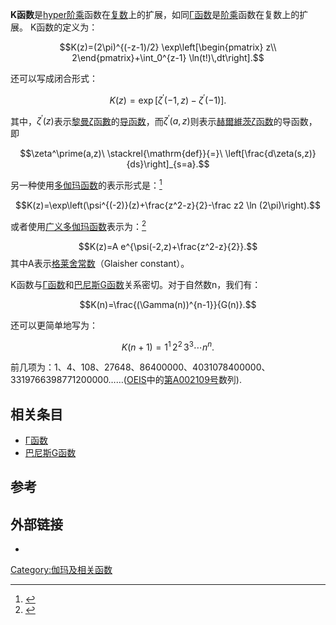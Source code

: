 '''K函数'''是[[階乘#hyper階乘|hyper阶乘]]函数在[[复数_(数学)|复数]]上的扩展，如同[[Γ函数|Γ函数]]是[[阶乘|阶乘]]函数在复数上的扩展。
K函数的定义为：

:<math>K(z)=(2\pi)^{(-z-1)/2} \exp\left[\begin{pmatrix} z\\ 2\end{pmatrix}+\int_0^{z-1} \ln(t!)\,dt\right].</math>

还可以写成闭合形式：

:<math>K(z)=\exp\left[\zeta^\prime(-1,z)-\zeta^\prime(-1)\right].</math>

其中，<math>\zeta^\prime(z)</math>表示[[黎曼ζ函數|黎曼ζ函數]]的[[导函数|导函数]]，而<math>\zeta^\prime(a,z)</math>则表示[[赫爾維茨ζ函数|赫爾維茨ζ函数]]的导函数，即

:<math>\zeta^\prime(a,z)\ \stackrel{\mathrm{def}}{=}\ \left[\frac{d\zeta(s,z)}{ds}\right]_{s=a}.</math>

另一种使用[[多伽玛函数|多伽玛函数]]的表示形式是：<ref>{{Cite web |url=http://www.cs.cmu.edu/~adamchik/articles/polyg.htm |title=Victor S. Adamchik. PolyGamma Functions of Negative Order |access-date=2010-01-27 |archive-date=2020-02-21 |archive-url=https://web.archive.org/web/20200221092659/http://www.cs.cmu.edu/~adamchik/articles/polyg.htm }}</ref>

:<math>K(z)=\exp\left(\psi^{(-2)}(z)+\frac{z^2-z}{2}-\frac z2 \ln (2\pi)\right).</math>

或者使用[[广义多伽玛函数|广义多伽玛函数]]表示为：<ref>{{Cite web |url=http://www.math.tulane.edu/~vhm/papers_html/genoff.pdf |title=Olivier Espinosa Victor H. Moll. A Generalized polygamma function. Integral Transforms and Special Functions Vol. 15, No. 2, April 2004, pp. 101–115 |accessdate=2010-01-27 |archive-date=2008-05-16 |archive-url=https://web.archive.org/web/20080516141131/http://www.math.tulane.edu/~vhm/papers_html/genoff.pdf |dead-url=no }}</ref>

:<math>K(z)=A e^{\psi(-2,z)+\frac{z^2-z}{2}}.</math>
其中A表示[[格莱舍常数|格莱舍常数]]（Glaisher constant）。

K函数与[[Γ函数|Γ函数]]和[[巴尼斯G函数|巴尼斯G函数]]关系密切。对于自然数n，我们有：

:<math>K(n)=\frac{(\Gamma(n))^{n-1}}{G(n)}.</math>

还可以更简单地写为：

:<math>K(n+1)=1^1\, 2^2\, 3^3 \cdots n^n.</math>

前几项为：1、4、108、27648、86400000、4031078400000、3319766398771200000……([[OEIS|OEIS]]中的[https://web.archive.org/web/20100114020316/http://www.research.att.com/~njas/sequences/A002109 第A002109号]数列).

==相关条目==
* [[Γ函数|Γ函数]]
* [[巴尼斯G函数|巴尼斯G函数]]

==参考==
{{reflist}}

==外部链接==
* {{mathworld|title=K-Function|urlname=K-Function}}

[[Category:伽玛及相关函数|Category:伽玛及相关函数]]